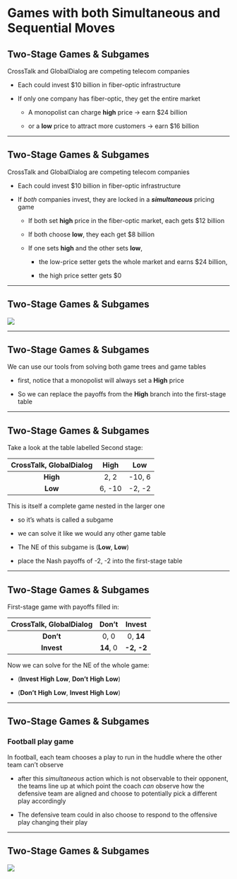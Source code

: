 # Games with both Simultaneous and Sequential Moves

<!-- ## Games with both types of moves

We separated games by the timing of moves in the first few lectures

  * it allowed us to introduce the relevant methods for each category

  * it also gave us the intuition behind the more general concept of Nash Equilibrium in a few different settings

  * but for many types of settings there are a mix of actions that are taken both *sequentially* and also taken *simultaneously*

--- -->

## Two-Stage Games & Subgames

[CrossTalk]{.h} and [GlobalDialog]{.h} are competing telecom companies

  * Each could invest $10 billion in fiber-optic infrastructure

::: {.incremenatl}

  * If only one company has fiber-optic, they get the entire market

    + A monopolist can charge **high** price $\rightarrow$ earn $24 billion

    + or a **low** price to attract more customers $\rightarrow$ earn $16 billion

:::

---

## Two-Stage Games & Subgames

[CrossTalk]{.h} and [GlobalDialog]{.h} are competing telecom companies

  * Each could invest $10 billion in fiber-optic infrastructure

::: {.incremental}

  * If *both* companies invest, they are locked in a ***simultaneous*** pricing game

    + If both set **high** price in the fiber-optic market, each gets $12 billion

    + If both choose **low**, they each get $8 billion

    + If one sets **high** and the other sets **low**, 
      
      - the low-price setter gets the whole market and earns $24 billion,

      - the high price setter gets $0

:::

---

## Two-Stage Games & Subgames

![](figures/Dixit_fig6.1.png)

---

## Two-Stage Games & Subgames

We can use our tools from solving both game trees and game tables 

::: {.incremental}

  * first, notice that a monopolist will always set a **High** price

  * So we can replace the payoffs from the **High** branch into the first-stage table

:::

---

## Two-Stage Games & Subgames

Take a look at the table labelled Second stage:

| CrossTalk, GlobalDialog |  High  |   Low  |
|:-----------------------:+:------:+:------:|
|         **High**        |  2, 2  | -10, 6 |
|         **Low**         | 6, -10 | -2, -2 |

::: {.incremental}

This is itself a complete game nested in the larger one

  * so it's whats is called a [subgame]{.hi}

  * we can solve it like we would any other game table

  * The NE of this subgame is (**Low**, **Low**) 

  * place the Nash payoffs of -2, -2 into the first-stage table
:::

---

## Two-Stage Games & Subgames

First-stage game with payoffs filled in:

| CrossTalk, GlobalDialog |   Don't   |   Invest   |
|:-----------------------:+:---------:+:----------:|
|        **Don't**        |    0, 0   |  0, **14** |
|        **Invest**       | **14**, 0 | **-2, -2** |

::: {.incremental}
Now we can solve for the NE of the whole game:
  
  * (**Invest** **High** **Low**, **Don't** **High** **Low**)

  * (**Don't** **High** **Low**, **Invest** **High** **Low**)
:::

---

## Two-Stage Games & Subgames

### Football play game

In football, each team chooses a play to run in the huddle where the other team can't observe

  * after this *simultaneous* action which is not observable to their opponent, the teams line up at which point the coach *can* observe how the defensive team are aligned and choose to potentially pick a different play accordingly

  * The defensive team could in also choose to respond to the offensive play changing their play

---

## Two-Stage Games & Subgames

![](figures/Dixit_fig6.4.png)


